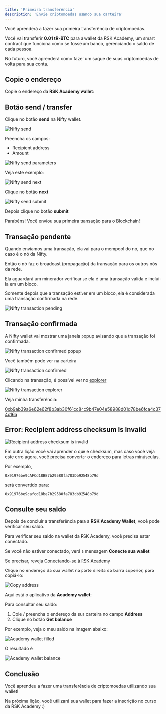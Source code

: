 ---
title: 'Primeira transferência'
description: 'Envie criptomoedas usando sua carteira'
---

Você aprenderá a fazer sua primeira transferência de criptomoedas.

Você vai transferir **0.01 tR-BTC** para a wallet da RSK Academy, um smart contract
que funciona como se fosse um banco, gerenciando o saldo de cada pessoa.

No futuro, você aprenderá como fazer um saque de suas criptomoedas de volta para sua conta.

## Copie o endereço

Copie o endereço da **RSK Academy wallet**:

<WalletAddress />

## Botão send / transfer

Clique no botão **send** na Nifty wallet.

![Nifty send](/img/courses/dev/01/first-transfer/image-01.png)

Preencha os campos:

- Recipient address
- Amount

![Nifty send parameters](/img/courses/dev/01/first-transfer/image-02.png)

Veja este exemplo:

![Nifty send next](/img/courses/dev/01/first-transfer/image-03.png)

Clique no botão **next**

![Nifty send submit](/img/courses/dev/01/first-transfer/image-05.png)

Depois clique no botão **submit**

Parabéns! Você enviou sua primeira transação para o Blockchain!

## Transação pendente

Quando enviamos uma transação, ela vai para o mempool do nó, que no caso é o nó da Nifty.

Então o nó faz o broadcast (propagação) da transação para os outros nós da rede.

Ela aguardará um minerador verificar se ela é uma transação válida e incluí-la em um bloco.

Somente depois que a transação estiver em um bloco, ela é considerada uma transação confirmada na rede.

![Nifty transaction pending](/img/courses/dev/01/first-transfer/image-06.png)

## Transação confirmada

A Nifty wallet vai mostrar uma janela popup avisando que a transação foi confirmada.

![Nifty transaction confirmed popup](/img/courses/dev/01/first-transfer/image-07.png)

Você também pode ver na carteira

![Nifty transaction confirmed](/img/courses/dev/01/first-transfer/image-08.png)

Clicando na transação, é possível ver no [explorer](https://explorer.testnet.rsk.co/)

![Nifty transaction explorer](/img/courses/dev/01/first-transfer/image-09.png)

Veja minha transferência:

[0xb9ab39a6e62e62f8b3ab30f61cc84c9b47e04e58988d01d78be6fca4c374c16a](https://explorer.testnet.rsk.co/tx/0xb9ab39a6e62e62f8b3ab30f61cc84c9b47e04e58988d01d78be6fca4c374c16a)

## Error: Recipient address checksum is invalid

![Recipient address checksum is invalid](/img/courses/dev/01/first-transfer/image-04.png)

Em outra lição você vai aprender o que é checksum,
mas caso você veja este erro agora,
você precisa converter o endereço para letras minúsculas.

Por exemplo,

`0x91976be9cAFCd18BE7b29580fa783Db92548b79d`

será convertido para:

`0x91976be9cafcd18be7b29580fa783db92548b79d`

## Consulte seu saldo

Depois de concluir a transferência para a **RSK Academy Wallet**,
você pode verificar seu saldo.

Para verificar seu saldo na wallet da RSK Academy, você precisa estar conectado.

Se você não estiver conectado, verá a mensagem **Conecte sua wallet**

Se precisar, reveja
[Conectando-se à RSK Academy](/courses/dev/01/connecting-to-academy)

Clique no endereço da sua wallet na parte direita da barra superior,
para copiá-lo:

![Copy address](/img/courses/dev/01/first-transfer/image-14.png)

Aqui está o aplicativo da **Academy wallet**:

<AcademyWallet />

Para consultar seu saldo:

1. Cole / preencha o endereço da sua carteira no campo **Address**
2. Clique no botão **Get balance**

Por exemplo, veja o meu saldo na imagem abaixo:

![Academy wallet filled](/img/courses/dev/01/first-transfer/image-12.png)

O resultado é

![Academy wallet balance](/img/courses/dev/01/first-transfer/image-13.png)

## Conclusão

Você aprendeu a fazer uma transferência de criptomoedas utilizando sua wallet!

Na próxima lição, você utilizará sua wallet para fazer a inscrição no curso da RSK Academy :)
